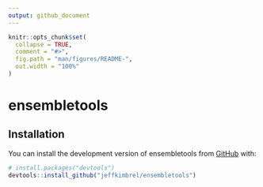 ```yaml
---
output: github_document
---
```


<!-- README.md is generated from README.Rmd. Please edit that file -->

```r
knitr::opts_chunk$set(
  collapse = TRUE,
  comment = "#>",
  fig.path = "man/figures/README-",
  out.width = "100%"
)
```

# ensembletools

<!-- badges: start -->
<!-- badges: end -->

## Installation

You can install the development version of ensembletools from [GitHub](https://github.com/) with:

``` r
# install.packages("devtools")
devtools::install_github("jeffkimbrel/ensembletools")
```

